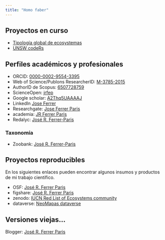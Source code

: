 ```yaml
---
title: "Homo faber"
---
```


## Proyectos en curso

* [Tipología global de ecosystemas](https://jrfep.github.io/Ecosystem-profiles-comments/)
* [UNSW codeRs](https://unsw-coders.netlify.app/)

## Perfiles académicos y profesionales

* ORCID: [0000-0002-9554-3395](http://orcid.org/0000-0002-9554-3395)
* Web of Science/Publons ResearcherID: [M-3785-2015](https://www.webofscience.com/wos/author/rid/M-3785-2015)
* AuthorID de Scopus: [6507728759](http://www.scopus.com/authid/detail.uri?authorId=6507728759)
* ScienceOpen: [jrfep](https://www.scienceopen.com/user/jrfep)
* Google scholar: [A2Thq5UAAAAJ](http://scholar.google.es/citations?user=A2Thq5UAAAAJ&hl=en)
* LinkedIn [Jose Ferrer](https://www.linkedin.com/pub/jos%C3%A9-ferrer/70/a47/547)
* Researchgate: [Jose Ferrer Paris](https://www.researchgate.net/profile/Jose_Ferrer-Paris)
* academia: [JR Ferrer Paris](https://ivic.academia.edu/JRFerrerParis)
* Redalyc: [José R. Ferrer-Paris](https://www.redalyc.org/autor.oa?id=68544)

### Taxonomía

* Zoobank: [José R. Ferrer-Paris](http://zoobank.org/Authors/7D3C0AEE-DE5A-4C21-94A1-C16F357890E6)


## Proyectos reproducibles

En los siguientes enlaces pueden encontrar algunos insumos y productos de mi trabajo científico.

* OSF: [José R. Ferrer Paris](https://osf.io/7q5ny)
* figshare: [José R. Ferrer Paris](http://figshare.com/authors/Jos_R_Ferrer_Paris/592994)
* zenodo: [IUCN Red List of Ecosystems community](https://zenodo.org/communities/iucn-rle/?page=1&size=20)
* dataverse: [NeoMapas dataverse](https://dataverse.harvard.edu/dataverse/NeoMapas)

## Versiones viejas...

Blogger: [José R. Ferrer Paris](https://www.blogger.com/profile/10848423852723434095)
